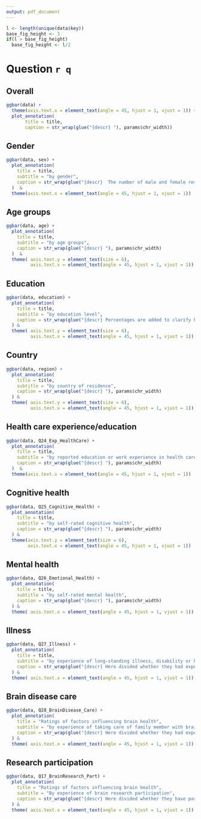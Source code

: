 ```yaml
---
output: pdf_document
---
```


```r
l <- length(unique(data$key))
base_fig_height <- 3
if(l > base_fig_height)
  base_fig_height <- l/2
```

# Question `r q`

## Overall
```r
ggbar(data) +
  theme(axis.text.x = element_text(angle = 45, hjust = 1, vjust = 1)) +
  plot_annotation(
       title = title,
       caption = str_wrap(glue("{descr} "), params$chr_width)) 
```


## Gender
```r
ggbar(data, sex) +
  plot_annotation(
    title = title,
    subtitle = "by gender",
    caption = str_wrap(glue("{descr}  The number of male and female respondents differ between subplots due to missing answers."), params$chr_width)
  )  &
  theme(axis.text.x = element_text(angle = 45, hjust = 1, vjust = 1)) 
```

## Age groups
```r
ggbar(data, age) +
  plot_annotation(
    title = title,
    subtitle = "by age groups",
    caption = str_wrap(glue("{descr} "), params$chr_width)
  )  &
  theme( axis.text.y = element_text(size = 6),
         axis.text.x = element_text(angle = 45, hjust = 1, vjust = 1)) 
```

## Education

```r
ggbar(data, education) +
  plot_annotation(
    title = title,
    subtitle = "by education level",
    caption = str_wrap(glue("{descr} Percentages are added to clarify how large a porportion of the {thousand(data$N)} respondents associated the diseases with the brain."), params$chr_width)
  ) &
  theme( axis.text.y = element_text(size = 6),
         axis.text.x = element_text(angle = 45, hjust = 1, vjust = 1)) 

```


## Country

```r
ggbar(data, region) +
  plot_annotation(
    title = title,
    subtitle = "by country of residence",
    caption = str_wrap(glue("{descr} "), params$chr_width)
  ) &
  theme( axis.text.y = element_text(size = 6),
         axis.text.x = element_text(angle = 45, hjust = 1, vjust = 1)) 

```

## Health care experience/education

```r
ggbar(data, Q24_Exp_HealthCare) +
  plot_annotation(
    title = title,
    subtitle = "by reported education or work experience in health care”",
    caption = str_wrap(glue("{descr} "), params$chr_width)
  )  &
  theme(axis.text.x = element_text(angle = 45, hjust = 1, vjust = 1)) 
```

## Cognitive health

```r
ggbar(data, Q25_Cognitive_Health) +
  plot_annotation(
    title = title,
    subtitle = "by self-rated cognitive health",
    caption = str_wrap(glue("{descr} "), params$chr_width)
  ) &
  theme(axis.text.y = element_text(size = 6),
        axis.text.x = element_text(angle = 45, hjust = 1, vjust = 1)) 
```

## Mental health

```r
ggbar(data, Q26_Emotional_Health) +
  plot_annotation(
    title = title,
    subtitle = "by self-rated mental health",
    caption = str_wrap(glue("{descr} "), params$chr_width)
  ) &
  theme( axis.text.x = element_text(angle = 45, hjust = 1, vjust = 1)) 
```

## Illness
```r
ggbar(data, Q27_Illness) +
  plot_annotation(
    title = title,
    subtitle = "by experience of long-standing illness, disability or health problem",
    caption = str_wrap(glue("{descr} Here divided whether they had experience with long-standing illness, disability, or health problem. "), params$chr_width)
  ) &
  theme( axis.text.x = element_text(angle = 45, hjust = 1, vjust = 1)) 
```

## Brain disease care

```r
ggbar(data, Q28_BrainDisease_Care) +
  plot_annotation(
    title = "Ratings of factors influencing brain health",
    subtitle = "by experience of taking care of family member with brain disease",
    caption = str_wrap(glue("{descr} Here divided whether they had experience with looking after a member of family with brain disease. "), params$chr_width)
  ) &
  theme( axis.text.x = element_text(angle = 45, hjust = 1, vjust = 1)) 
```

## Research participation

```r
ggbar(data, Q17_BrainResearch_Part) +
  plot_annotation(
    title = "Ratings of factors influencing brain health",
    subtitle = "By experience of brain research participation",
    caption = str_wrap(glue("{descr} Here divided whether they have participated in brain research projects. "), params$chr_width)
  ) &
  theme( axis.text.x = element_text(angle = 45, hjust = 1, vjust = 1)) 
```